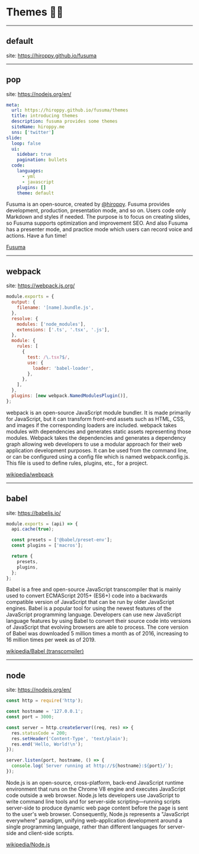 # Themes 🧏‍♀️

---

## default

site: https://hiroppy.github.io/fusuma

---

<!-- classes: pop -->

## pop

site: https://nodejs.org/en/

<!-- block-start: grid -->

<!-- block-start: column -->

```yml
meta:
  url: https://hiroppy.github.io/fusuma/themes
  title: introducing themes
  description: fusuma provides some themes
  siteName: hiroppy.me
  sns: ['twitter']
slide:
  loop: false
  ui:
    sidebar: true
    pagination: bullets
  code:
    languages:
      - yml
      - javascript
    plugins: []
    theme: default
```

<!-- block-end -->
<!-- block-start: column, left -->

Fusuma is an open-source, created by [@hiroppy](https://twitter.com/about_hiroppy). Fusuma provides development, production, presentation mode, and so on. Users code only Markdown and styles if needed. The purpose is to focus on creating slides, so Fusuma supports optimization and improvement SEO. And also Fusuma has a presenter mode, and practice mode which users can record voice and actions. Have a fun time!

[Fusuma](https://hiroppy.github.io/fusuma/)

<!-- block-end -->
<!-- block-end -->

---

<!-- classes: webpack -->

## webpack

site: https://webpack.js.org/

<!-- block-start: grid -->

<!-- block-start: column -->

```js
module.exports = {
  output: {
    filename: '[name].bundle.js',
  },
  resolve: {
    modules: ['node_modules'],
    extensions: ['.ts', '.tsx', '.js'],
  },
  module: {
    rules: [
      {
        test: /\.tsx?$/,
        use: {
          loader: 'babel-loader',
        },
      },
    ],
  },
  plugins: [new webpack.NamedModulesPlugin()],
};
```

<!-- block-end -->
<!-- block-start: column, left -->

webpack is an open-source JavaScript module bundler. It is made primarily for JavaScript, but it can transform front-end assets such as HTML, CSS, and images if the corresponding loaders are included. webpack takes modules with dependencies and generates static assets representing those modules. Webpack takes the dependencies and generates a dependency graph allowing web developers to use a modular approach for their web application development purposes. It can be used from the command line, or can be configured using a config file which is named webpack.config.js. This file is used to define rules, plugins, etc., for a project.

[wikipedia/webpack](https://en.wikipedia.org/wiki/Webpack)

<!-- block-end -->
<!-- block-end -->

---

<!-- classes: babel -->

## babel

site: https://babeljs.io/

<!-- block-start: grid -->

<!-- block-start: column -->

```js
module.exports = (api) => {
  api.cache(true);

  const presets = ['@babel/preset-env'];
  const plugins = ['macros'];

  return {
    presets,
    plugins,
  };
};
```

<!-- block-end -->
<!-- block-start: column, left -->

Babel is a free and open-source JavaScript transcompiler that is mainly used to convert ECMAScript 2015+ (ES6+) code into a backwards compatible version of JavaScript that can be run by older JavaScript engines. Babel is a popular tool for using the newest features of the JavaScript programming language. Developers can use new JavaScript language features by using Babel to convert their source code into versions of JavaScript that evolving browsers are able to process. The core version of Babel was downloaded 5 million times a month as of 2016, increasing to 16 million times per week as of 2019.

[wikipedia/Babel (transcompiler)](<https://en.wikipedia.org/wiki/Babel_(transcompiler)>)

<!-- block-end -->
<!-- block-end -->

---

<!-- classes: node -->

## node

site: https://nodejs.org/en/

<!-- block-start: grid -->

<!-- block-start: column -->

```js
const http = require('http');

const hostname = '127.0.0.1';
const port = 3000;

const server = http.createServer((req, res) => {
  res.statusCode = 200;
  res.setHeader('Content-Type', 'text/plain');
  res.end('Hello, World!\n');
});

server.listen(port, hostname, () => {
  console.log(`Server running at http://${hostname}:${port}/`);
});
```

<!-- block-end -->
<!-- block-start: column, left -->

Node.js is an open-source, cross-platform, back-end JavaScript runtime environment that runs on the Chrome V8 engine and executes JavaScript code outside a web browser. Node.js lets developers use JavaScript to write command line tools and for server-side scripting—running scripts server-side to produce dynamic web page content before the page is sent to the user's web browser. Consequently, Node.js represents a "JavaScript everywhere" paradigm, unifying web-application development around a single programming language, rather than different languages for server-side and client-side scripts.

[wikipedia/Node.js](https://en.wikipedia.org/wiki/Node.js)

<!-- block-end -->
<!-- block-end -->
